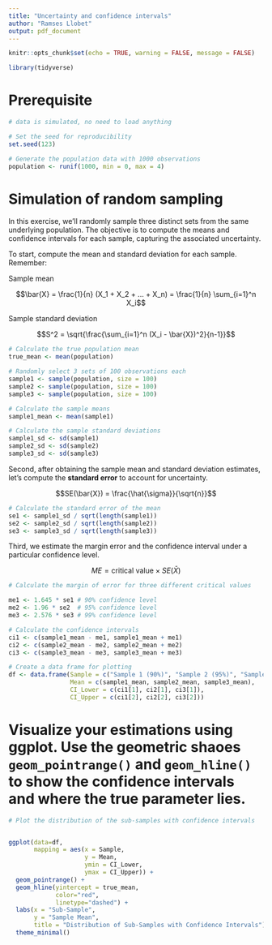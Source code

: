 ```yaml
---
title: "Uncertainty and confidence intervals"
author: "Ramses Llobet"
output: pdf_document
---
```


```r
knitr::opts_chunk$set(echo = TRUE, warning = FALSE, message = FALSE)

library(tidyverse)

```


# Prerequisite

```r

# data is simulated, no need to load anything

# Set the seed for reproducibility
set.seed(123)

# Generate the population data with 1000 observations
population <- runif(1000, min = 0, max = 4)

```


# Simulation of random sampling

In this exercise, we'll randomly sample three distinct sets from the same underlying population. The objective is to compute the means and confidence intervals for each sample, capturing the associated uncertainty.

To start, compute the mean and standard deviation for each sample. Remember:


Sample mean

$$\bar{X} = \frac{1}{n} (X_1 + X_2 + ... + X_n) = \frac{1}{n} \sum_{i=1}^n X_i$$

Sample standard deviation


$$S^2 = \sqrt{\frac{\sum_{i=1}^n (X_i - \bar{X})^2}{n-1}}$$



```r
# Calculate the true population mean
true_mean <- mean(population)

# Randomly select 3 sets of 100 observations each
sample1 <- sample(population, size = 100)
sample2 <- sample(population, size = 100)
sample3 <- sample(population, size = 100)

# Calculate the sample means
sample1_mean <- mean(sample1)

# Calculate the sample standard deviations
sample1_sd <- sd(sample1)
sample2_sd <- sd(sample2)
sample3_sd <- sd(sample3)
```


Second, after obtaining the sample mean and standard deviation estimates, let's compute the **standard error** to account for uncertainty.


$$SE(\bar{X}) = \frac{\hat{\sigma}}{\sqrt{n}}$$



```r
# Calculate the standard error of the mean
se1 <- sample1_sd / sqrt(length(sample1))
se2 <- sample2_sd / sqrt(length(sample2))
se3 <- sample3_sd / sqrt(length(sample3))

```


Third, we estimate the margin error and the confidence interval under a particular confidence level.


$$ME = \text{{critical value}} \times SE(\bar{X})$$




```r
# Calculate the margin of error for three different critical values

me1 <- 1.645 * se1 # 90% confidence level
me2 <- 1.96 * se2  # 95% confidence level
me3 <- 2.576 * se3 # 99% confidence level

# Calculate the confidence intervals
ci1 <- c(sample1_mean - me1, sample1_mean + me1)
ci2 <- c(sample2_mean - me2, sample2_mean + me2)
ci3 <- c(sample3_mean - me3, sample3_mean + me3)

# Create a data frame for plotting
df <- data.frame(Sample = c("Sample 1 (90%)", "Sample 2 (95%)", "Sample 3 (99%)"),
                 Mean = c(sample1_mean, sample2_mean, sample3_mean),
                 CI_Lower = c(ci1[1], ci2[1], ci3[1]),
                 CI_Upper = c(ci1[2], ci2[2], ci3[2]))
```


# Visualize your estimations using ggplot. Use the geometric shaoes `geom_pointrange()` and `geom_hline()` to show the confidence intervals and where the true parameter lies.


```r
# Plot the distribution of the sub-samples with confidence intervals


ggplot(data=df,
       mapping = aes(x = Sample,
                     y = Mean,
                     ymin = CI_Lower,
                     ymax = CI_Upper)) +
  geom_pointrange() +
  geom_hline(yintercept = true_mean, 
             color="red",
             linetype="dashed") +
  labs(x = "Sub-Sample",
       y = "Sample Mean", 
       title = "Distribution of Sub-Samples with Confidence Intervals") +
  theme_minimal()


```


